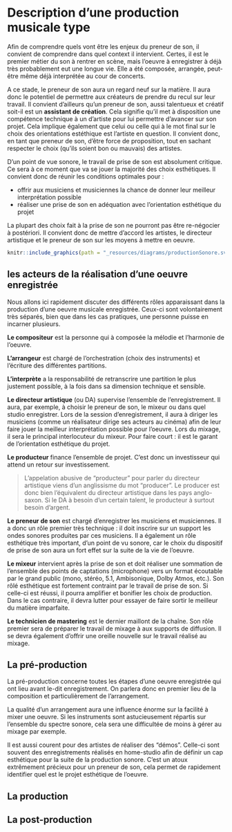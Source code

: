 
# Description d'une production musicale type

Afin de comprendre quels vont être les enjeux du preneur de son, il convient de comprendre dans quel context il intervient. Certes, il est le premier métier du son à rentrer en scène, mais l'oeuvre à enregistrer à déjà très probablement eut une longue vie. Elle a été composée, arrangée, peut-être même déjà interprétée au cour de concerts.

A ce stade, le preneur de son aura un regard neuf sur la matière. Il aura donc le potentiel de permettre aux créateurs de prendre du recul sur leur travail. Il convient d'ailleurs qu'un preneur de son, aussi talentueux et créatif soit-il est un **assistant de création**. Cela signifie qu'il met à disposition une compétence technique à un d'artiste pour lui permettre d'avancer sur son projet. Cela implique également que celui ou celle qui à le mot final sur le choix des orientations estéthique est l'artiste en question. Il convient donc, en tant que preneur de son, d'être force de proposition, tout en sachant respecter le choix (qu'ils soient bon ou mauvais) des artistes.

D'un point de vue sonore, le travail de prise de son est absolument critique. Ce sera à ce moment que va se jouer la majorité des choix esthétiques. Il convient donc de réunir les conditions optimales pour :

+ offrir aux musiciens et musiciennes la chance de donner leur meilleur interprétation possible
+ réaliser une prise de son en adéquation avec l'orientation esthétique du projet

La plupart des choix fait à la prise de son ne pourront pas être re-négocier à postériori. Il convient donc de mettre d'accord les artistes, le directeur artistique et le preneur de son sur les moyens à mettre en oeuvre.

```r
knitr::include_graphics(path = "_resources/diagrams/productionSonore.svg")
```

## les acteurs de la réalisation d'une oeuvre enregistrée

Nous allons ici rapidement discuter des différents rôles apparaissant dans la production d'une oeuvre musicale enregistrée. Ceux-ci sont volontairement très séparés, bien que dans les cas pratiques, une personne puisse en incarner plusieurs.

**Le compositeur** est la personne qui à composée la mélodie et l'harmonie de l'oeuvre.

**L'arrangeur** est chargé de l'orchestration (choix des instruments) et l'écriture des différentes partitions.

**L'interprète** a la responsabilité de retranscrire une partition le plus justement possible, à la fois dans sa dimension technique et sensible.

**Le directeur artistique** (ou DA) supervise l'ensemble de l'enregistrement. Il aura, par exemple, à choisir le preneur de son, le mixeur ou dans quel studio enregistrer. Lors de la session d'enregistrement, il aura à diriger les musiciens (comme un réalisateur dirige ses acteurs au cinéma) afin de leur faire jouer la meilleur interprétation possible pour l'oeuvre. Lors du mixage, il sera le principal interlocuteur du mixeur. Pour faire court : il est le garant de l'orientation esthétique du projet.

**Le producteur** finance l'ensemble de projet. C'est donc un investisseur qui attend un retour sur investissement.

> L'appelation abusive de "producteur" pour parler du directeur artistique viens d'un anglissisme du mot "producer". Le producer est donc bien l'équivalent du directeur artistique dans les pays anglo-saxon. Si le DA à besoin d'un certain talent, le producteur à surtout besoin d'argent.

**Le preneur de son** est chargé d'enregistrer les musiciens et musiciennes. Il a donc un rôle premier très technique : il doit inscrire sur un support les ondes sonores produites par ces musiciens. Il a également un rôle esthétique très important, d'un point de vu sonore, car le choix du dispositif de prise de son aura un fort effet sur la suite de la vie de l'oeuvre.

**Le mixeur** intervient après la prise de son et doit réaliser une sommation de l'ensemble des points de captations (microphone) vers un format écoutable par le grand public (mono, stéréo, 5.1, Ambisonique, Dolby Atmos, etc.). Son rôlé esthétique est fortement contraint par le travail de prise de son. Si celle-ci est réussi, il pourra amplifier et bonifier les choix de production. Dans le cas contraire, il devra lutter pour essayer de faire sortir le meilleur du matière imparfaite.

**Le technicien de mastering** est le dernier maillont de la chaîne. Son rôle premier sera de préparer le travail de mixage à aux supports de diffusion. Il se devra également d'offrir une oreille nouvelle sur le travail réalisé au mixage. 

## La pré-production

La pré-production concerne toutes les étapes d'une oeuvre enregistrée qui ont lieu avant le-dit enregistrement. On parlera donc en premier lieu de la composition et particulièrement de l'arrangement.

La qualité d'un arrangement aura une influence énorme sur la facilité à mixer une oeuvre. Si les instruments sont astucieusement répartis sur l'ensemble du spectre sonore, cela sera une difficultée de moins à gérer au mixage par exemple.

Il est aussi courent pour des artistes de réaliser des "démos". Celle-ci sont souvent des enregistrements réalisés en home-studio afin de définir un cap esthétique pour la suite de la production sonore. C'est un atoux extrêmement précieux pour un preneur de son, cela permet de rapidement identifier quel est le projet esthétique de l'oeuvre.

## La production

## La post-production

<!--
# Les questions fréquentes lors de l'apprentissage de la prise de son

Après quelques années à dispenser cette formation consacrée à la prise de son, l'auteur à déjà eu l'occasion de récontrer un certain nombre de fois les mêmes questions et intérogations. Une grande partie de celles-ci trouveront leur réponse dans le reste de ce livre, cependant, une certaine catégorie est plus difficile à intégrer. Celle-ci concerne le matériel lié à la prise de son.

Ces questions expriment souvent, de manière implicite, un certain désarrois par rapport à la quantité astronomique de produits disponible. Ce désarrois n'est que plus grand lorsque de violentes campagnes marketings s'en mêlent.

Ce livre n'a pas pour vocation à faire la promotion de constructeurs ou de fabriquants d'équipements audio. Ainsi, ces derniers ne seront pas évoqués, et cela pour deux raisons :
- la grande majorité du contenu internet traitant de l'audio parle de matériel audio.
- le matériel n'est **jamais** la raison d'un rendu sonore médiocre. De la même manière qu'en aéronotique, un accident découle toujours d'une erreur humaine, une prise de son ratée découle forcément des erreurs du preneur de son.


Il convient ici de clairement définir ses besoins. Dans tous les cas, il ne sera pas compté l'achat d'un ordinateur, car la plupart des personnes possèdent un ordinateur suffisamment puissant pour enregistrer plusieurs pistes audio simultanément.

**Premier critères : combien d'entrées ?**

Si votre objectif n'est pas d'enregistrer plusieurs instruments à la fois, deux entrées microphones peuvent suffir à 90% des cas d'usages.

Si vous êtes batteur, alors huits entrées peuvent être appréciables.

Si vous désirez monter une régie de prise de son, afin d'enregistrer plusieurs musiciens à la fois, alors 16 entrées semblent être un minimum requis.

-->